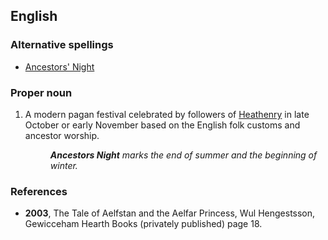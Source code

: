 ==English==

{{rfv}}

===Alternative spellings===
* [[Ancestors' Night]]

===Proper noun===
{{en-noun|sg=[[Ancestor]]s [[Night]]}}

# {{obsolete|paganism}} A modern pagan festival celebrated by followers of [[Heathenry]] in late October or early November based on the English folk customs and ancestor worship. 
#: '''''Ancestors Night''' marks the end of summer and the beginning of winter.''

===References===
*'''2003''', The Tale of Aelfstan and the Aelfar Princess, Wul Hengestsson, Gewicceham Hearth Books (privately published) page 18.